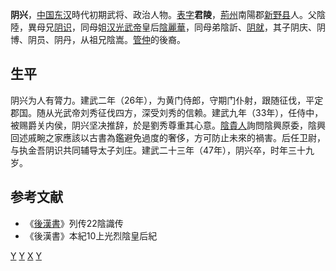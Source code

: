 '''阴兴'''{{BD|9年||47年||}}，[[中国|中国]][[东汉|东汉]]時代初期武将、政治人物。[[表字|表字]]'''君陵'''，[[荊州|荊州]]南陽郡[[新野县|新野县]]人。父陰陸，異母兄[[阴识|阴识]]，同母姐[[汉光武帝|汉光武帝]]皇后[[陰麗華|陰麗華]]，同母弟陰訢、[[阴就|阴就]]，其子阴庆、阴博、阴员、阴丹，从祖兄陰嵩。[[管仲|管仲]]的後裔。

== 生平 ==
阴兴为人有膂力。建武二年（26年），为黄门侍郎，守期门仆射，跟随征伐，平定郡国。随从光武帝刘秀征伐四方，深受刘秀的信赖。建武九年（33年），任侍中，被赐爵关内侯，阴兴坚决推辞，於是劉秀尊重其心意。[[陰丽華|陰貴人]]詢問陰興原委，陰興回述戚畹之家應該以古書為鑑避免過度的奢侈，方可防止未來的禍害。后任卫尉，与执金吾阴识共同辅导太子刘庄。建武二十三年（47年），阴兴卒，时年三十九岁。

== 参考文献 ==
*《[[後漢書|後漢書]]》列传22陰識传
*《後漢書》本紀10上光烈陰皇后紀
[[Category:东汉外戚|Y]]
[[Category:东汉官员|Y]]
[[Category:阴姓|X]]
[[Category:南陽人|Y]]